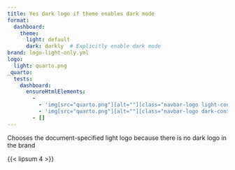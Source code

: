 ```yaml
---
title: Yes dark logo if theme enables dark mode
format:
  dashboard:
    theme:
      light: default
      dark: darkly  # Explicitly enable dark mode
brand: logo-light-only.yml
logo:
  light: quarto.png
_quarto:
  tests:
    dashboard:
      ensureHtmlElements:
        -
          - 'img[src="quarto.png"][alt=""][class="navbar-logo light-content d-inline-block"]'
          - 'img[src="quarto.png"][alt=""][class="navbar-logo dark-content d-inline-block"]'
        - []
---
```



Chooses the document-specified light logo because there is no dark logo in the brand

{{< lipsum 4 >}}